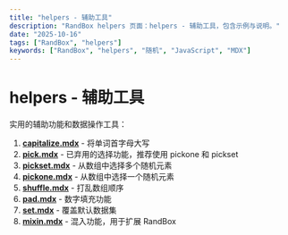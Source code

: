 ```yaml
---
title: "helpers - 辅助工具"
description: "RandBox helpers 页面：helpers - 辅助工具，包含示例与说明。"
date: "2025-10-16"
tags: ["RandBox", "helpers"]
keywords: ["RandBox", "helpers", "随机", "JavaScript", "MDX"]
---
```


# helpers - 辅助工具

实用的辅助功能和数据操作工具：

1. **[capitalize.mdx](/zh/docs/helpers/capitalize)** - 将单词首字母大写
2. **[pick.mdx](/zh/docs/helpers/pick)** - 已弃用的选择功能，推荐使用 pickone 和 pickset
3. **[pickset.mdx](/zh/docs/helpers/pickset)** - 从数组中选择多个随机元素
4. **[pickone.mdx](/zh/docs/helpers/pickone)** - 从数组中选择一个随机元素
5. **[shuffle.mdx](/zh/docs/helpers/shuffle)** - 打乱数组顺序
6. **[pad.mdx](/zh/docs/helpers/pad)** - 数字填充功能
7. **[set.mdx](/zh/docs/helpers/set)** - 覆盖默认数据集
8. **[mixin.mdx](/zh/docs/helpers/mixin)** - 混入功能，用于扩展 RandBox